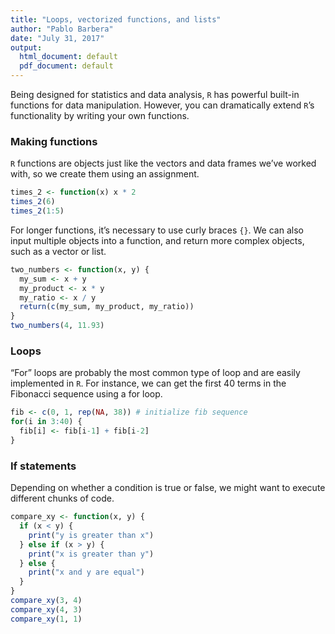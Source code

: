 ```yaml
---
title: "Loops, vectorized functions, and lists"
author: "Pablo Barbera"
date: "July 31, 2017"
output:
  html_document: default
  pdf_document: default
---
```


Being designed for statistics and data analysis, `R` has powerful built-in functions for data manipulation. However, you can dramatically extend `R`'s functionality by writing your own functions.

### Making functions

`R` functions are objects just like the vectors and data frames we've worked with, so we create them using an assignment.

```r
times_2 <- function(x) x * 2
times_2(6)
times_2(1:5)
```

For longer functions, it's necessary to use curly braces `{}`. We can also input multiple objects into a function, and return more complex objects, such as a vector or list.

```r
two_numbers <- function(x, y) {
  my_sum <- x + y
  my_product <- x * y
  my_ratio <- x / y
  return(c(my_sum, my_product, my_ratio))
}
two_numbers(4, 11.93)
```

### Loops

"For" loops are probably the most common type of loop and are easily implemented in `R`. For instance, we can get the first 40 terms in the Fibonacci sequence using a for loop.

```r
fib <- c(0, 1, rep(NA, 38)) # initialize fib sequence
for(i in 3:40) {
  fib[i] <- fib[i-1] + fib[i-2]
}
```

### If statements

Depending on whether a condition is true or false, we might want to execute different chunks of code.

```r
compare_xy <- function(x, y) {
  if (x < y) {
    print("y is greater than x")
  } else if (x > y) {
    print("x is greater than y")
  } else {
    print("x and y are equal")
  }
}
compare_xy(3, 4)
compare_xy(4, 3)
compare_xy(1, 1)
```

